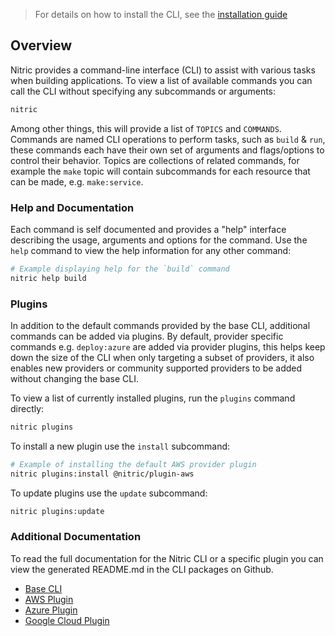 > For details on how to install the CLI, see the [installation guide](/docs/getting-started/installation)

## Overview

Nitric provides a command-line interface (CLI) to assist with various tasks when building applications. To view a list of available commands you can call the CLI without specifying any subcommands or arguments:

```bash
nitric
```

Among other things, this will provide a list of `TOPICS` and `COMMANDS`. Commands are named CLI operations to perform tasks, such as `build` & `run`, these commands each have their own set of arguments and flags/options to control their behavior. Topics are collections of related commands, for example the `make` topic will contain subcommands for each resource that can be made, e.g. `make:service`.

### Help and Documentation

Each command is self documented and provides a "help" interface describing the usage, arguments and options for the command. Use the `help` command to view the help information for any other command:

```bash
# Example displaying help for the `build` command
nitric help build
```

### Plugins

In addition to the default commands provided by the base CLI, additional commands can be added via plugins. By default, provider specific commands e.g. `deploy:azure` are added via provider plugins, this helps keep down the size of the CLI when only targeting a subset of providers, it also enables new providers or community supported providers to be added without changing the base CLI.

To view a list of currently installed plugins, run the `plugins` command directly:

```bash
nitric plugins
```

To install a new plugin use the `install` subcommand:

```bash
# Example of installing the default AWS provider plugin
nitric plugins:install @nitric/plugin-aws
```

To update plugins use the `update` subcommand:

```bash
nitric plugins:update
```

### Additional Documentation

To read the full documentation for the Nitric CLI or a specific plugin you can view the generated README.md in the CLI packages on Github.

- [Base CLI](https://github.com/nitrictech/cli/blob/main/packages/base/README.md)
- [AWS Plugin](https://github.com/nitrictech/cli/blob/main/packages/plugins/aws/README.md)
- [Azure Plugin](https://github.com/nitrictech/cli/blob/main/packages/plugins/azure/README.md)
- [Google Cloud Plugin](https://github.com/nitrictech/cli/blob/main/packages/plugins/gcp/README.md)
